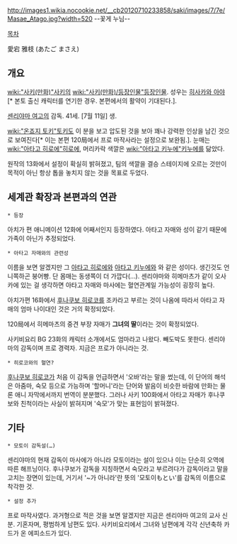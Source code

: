 http://images1.wikia.nocookie.net/__cb20120710233858/saki/images/7/7e/Masae_Atago.jpg?width=520
--꽃게 누님--

[[목차]]

愛宕 雅枝 (あたご まさえ)

== 개요 ==
[[wiki:"사키(만화)"사키]]의 [[wiki:"사키(만화)/등장인물"등장인물]]. 성우는  [[히사카와 아야]][* 본토 출신 캐릭터를 연기한 경우. 본편에서의 활약이 기대된다.].

[[센리야마 여고]]의 감독. 41세. [7월 11일] 생.

[[wiki:"온죠지 토키"토키]]도 이 분을 보고 압도된 것을 보아 꽤나 강력한 인상을 남긴 것으로 보여진다[* 이는 본편 120局에서 프로 마작사라는 설정으로 보완됨.]. 눈매는 [[wiki:"아타고 히로에"히로에]], 머리카락 색깔은 [[wiki:"아타고 키누에"키누에]]를 닮았다.

원작의 13화에서 설정이 확실히 밝혀졌고, 팀의 색깔을 결승 스테이지에 오르는 것만이 목적이 아닌 항상 톱을 놓치지 않는 것을 목표로 두었다.

== 세계관 확장과 본편과의 연관 ==
 * 등장 
아치가 편 애니메이션 12화에 어째서인지 등장하였다. 아타고 자매와 성이 같기 때문에 가족이 아닌가 추정되었다.
 
 * 아타고 자매와의 관련성
이름을 보면 알겠지만 그 [[아타고 히로에]]와 [[아타고 키누에]]와 와 같은 성이다. 생긴것도 언니쪽하곤 붕어빵. 단 몸매는 동생쪽이 더 가깝다(…). 센리야마와 히메마츠가 같이 오사카에 있는 걸 생각하면 아타고 자매와 마사에는 혈연관계일 가능성이 굉장히 높다. 

아치가편 16화에서 [[후나쿠보 히로코]]를 조카라고 부르는 것이 나옴에 따라서 아타고 자매의 엄마 나이대인 것은 거의 확정되었다.

120局에서 히메마츠의 중견 부장 자매가 '''그녀의 딸'''이라는 것이 확정되었다.

사키비요리 BG 23화의 캐릭터 소개에서도 엄마라고 나왔다. 빼도박도 못한다. 센리야마의 감독이며 프로 경력자. 지금은 프로가 아니라는 것.

 * 히로코와의 혈연?
[[후나쿠보 히로코]]가 처음 이 감독을 언급하면서 '오바'라는 말을 썼는데, 이 단어의 해석은 아줌마, 숙모 등으로 가능하며 '할머니'라는 단어와 발음이 비슷한 바람에 만화는 물론 애니 자막에서까지 번역이 분분했다. 그러나 사키 100화에서 아타고 자매가 후나쿠보와 친척이라는 사실이 밝혀지며 '숙모'가 맞는 표현임이 밝혀졌다.

== 기타 ==
 * 모토이 감독설(…)
센리야마의 현재 감독이 마사에가 아니라 모토이라는 설이 있으나 이는 단순히 오역에 따른 해프닝이다. 후나쿠보가 감독을 지칭하면서 숙모라고 부르려다가 감독이라고 말을 고치는 장면이 있는데, 거기서 '~가 아니라'란 뜻의 '모토이もとい'를 감독의 이름으로 착각한 것.

 * 설정 추가
프로 마작사였다. 과거형으로 적은 것을 보면 알겠지만 지금은 센리야마 여고의 교사 신분. 기혼자며, 평범하게 남편도 있다. 사키비요리에서 그녀와 남편에게 각각 신년축하 카드가 온 에피소드가 있다.
